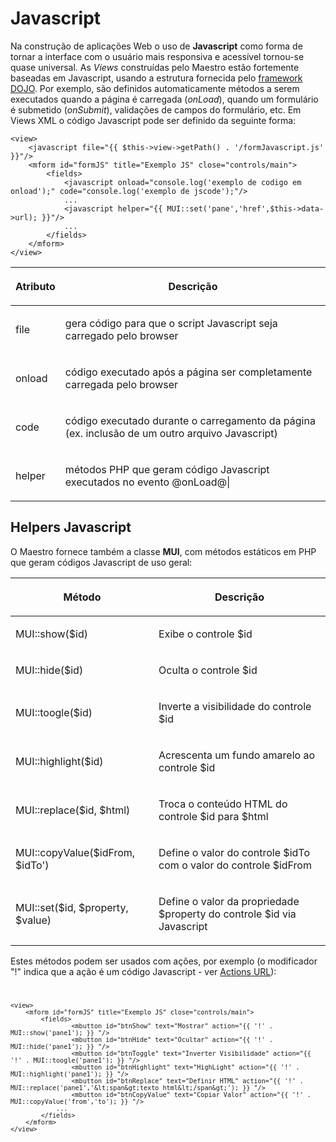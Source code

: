 <text xml:space="preserve">
= Javascript =
Na construção de aplicações Web o uso de '''Javascript''' como forma de tornar a interface com o usuário mais responsiva e acessível tornou-se quase universal. 
As ''Views'' construídas pelo Maestro estão fortemente baseadas em Javascript, usando a estrutura fornecida pelo [[>frameworks/dojo|framework DOJO]]. Por exemplo, são definidos automaticamente métodos a serem executados quando a página é carregada (''onLoad''), quando um formulário é submetido (''onSubmit''), validações de campos do formulário, etc.
Em Views XML o código Javascript pode ser definido da seguinte forma:

<pre lang="xml">
<view>
    <javascript file="{{ $this->view->getPath() . '/formJavascript.js' }}"/>    
    <mform id="formJS" title="Exemplo JS" close="controls/main">
        <fields>
            <javascript onload="console.log('exemplo de codigo em onload');" code="console.log('exemplo de jscode');"/>
            ...
            <javascript helper="{{ MUI::set('pane','href',$this->data->url); }}"/>
            ... 
        </fields>
    </mform>
</view>
</pre>

{|
!Atributo!!Descrição
|-
|file|| gera código para que o script Javascript seja carregado pelo browser
|-
|onload|| código executado após a página ser completamente carregada pelo browser
|-
|code|| código executado durante o carregamento da página (ex. inclusão de um outro arquivo Javascript)
|-
|helper|| métodos PHP que geram código Javascript executados no evento @onLoad@|
|}

== Helpers Javascript == 
O Maestro fornece também a classe '''MUI''', com métodos estáticos em PHP que geram códigos Javascript de uso geral:
{|
!Método!!Descrição
|-
|MUI::show($id)|| Exibe o controle $id
|-
|MUI::hide($id)|| Oculta o controle $id
|-
|MUI::toogle($id)||  Inverte a visibilidade do controle $id
|-
|MUI::highlight($id)|| Acrescenta um fundo amarelo ao controle $id
|-
|MUI::replace($id, $html)|| Troca o conteúdo HTML do controle $id para $html
|-
|MUI::copyValue($idFrom, $idTo')|| Define o valor do controle $idTo com o valor do controle $idFrom
|-
|MUI::set($id, $property, $value)|| Define o valor da propriedade $property do controle $id via Javascript
|}

Estes métodos podem ser usados com ações, por exemplo (o modificador "!" indica que a ação é um código Javascript - ver [[>controller/actionsurl|Actions URL]]):

<code>
<pre lang="xml">
<view>
    <mform id="formJS" title="Exemplo JS" close="controls/main">
        <fields>
                <mbutton id="btnShow" text="Mostrar" action="{{ '!' . MUI::show('pane1'); }} "/>
                <mbutton id="btnHide" text="Ocultar" action="{{ '!' . MUI::hide('pane1'); }} "/>
                <mbutton id="btnToggle" text="Inverter Visibilidade" action="{{ '!' . MUI::toogle('pane1'); }} "/>
                <mbutton id="btnHighlight" text="HighLight" action="{{ '!' . MUI::highlight('pane1'); }} "/>
                <mbutton id="btnReplace" text="Definir HTML" action="{{ '!' . MUI::replace('pane1','&lt;span&gt;texto html&lt;/span&gt;'); }} "/>
                <mbutton id="btnCopyValue" text="Copiar Valor" action="{{ '!' . MUI::copyValue('from','to'); }} "/>
            ...
        </fields>
    </mform>
</view>
</pre>
</code>


</text>